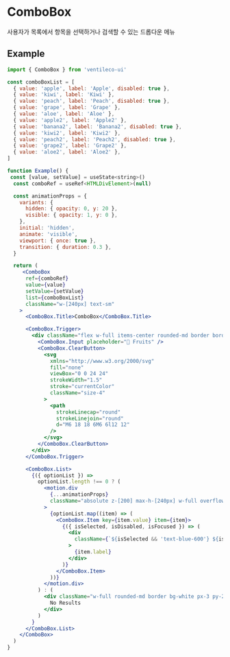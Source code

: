 
<Meta title="COMPONENTS/ComboBox" />

# ComboBox

사용자가 목록에서 항목을 선택하거나 검색할 수 있는 드롭다운 메뉴

## Example

```jsx
import { ComboBox } from 'ventileco-ui'

const comboBoxList = [
  { value: 'apple', label: 'Apple', disabled: true },
  { value: 'kiwi', label: 'Kiwi' },
  { value: 'peach', label: 'Peach', disabled: true },
  { value: 'grape', label: 'Grape' },
  { value: 'aloe', label: 'Aloe' },
  { value: 'apple2', label: 'Apple2' },
  { value: 'banana2', label: 'Banana2', disabled: true },
  { value: 'kiwi2', label: 'Kiwi2' },
  { value: 'peach2', label: 'Peach2', disabled: true },
  { value: 'grape2', label: 'Grape2' },
  { value: 'aloe2', label: 'Aloe2' },
]

function Example() {
 const [value, setValue] = useState<string>()
  const comboRef = useRef<HTMLDivElement>(null)

  const animationProps = {
    variants: {
      hidden: { opacity: 0, y: 20 },
      visible: { opacity: 1, y: 0 },
    },
    initial: 'hidden',
    animate: 'visible',
    viewport: { once: true },
    transition: { duration: 0.3 },
  }

  return (
     <ComboBox
      ref={comboRef}
      value={value}
      setValue={setValue}
      list={comboBoxList}
      className="w-[240px] text-sm"
    >
      <ComboBox.Title>ComboBox</ComboBox.Title>

      <ComboBox.Trigger>
        <div className="flex w-full items-center rounded-md border border-black px-3 py-2">
          <ComboBox.Input placeholder="🐝 Fruits" />
          <ComboBox.ClearButton>
            <svg
              xmlns="http://www.w3.org/2000/svg"
              fill="none"
              viewBox="0 0 24 24"
              strokeWidth="1.5"
              stroke="currentColor"
              className="size-4"
            >
              <path
                strokeLinecap="round"
                strokeLinejoin="round"
                d="M6 18 18 6M6 6l12 12"
              />
            </svg>
          </ComboBox.ClearButton>
        </div>
      </ComboBox.Trigger>

      <ComboBox.List>
        {({ optionList }) =>
          optionList.length !== 0 ? (
            <motion.div
              {...animationProps}
              className="absolute z-[200] max-h-[240px] w-full overflow-hidden overflow-y-scroll rounded-md border bg-white"
            >
              {optionList.map((item) => (
                <ComboBox.Item key={item.value} item={item}>
                  {({ isSelected, isDisabled, isFocused }) => (
                    <div
                      className={`${isSelected && 'text-blue-600'} ${isDisabled && 'text-gray-300'} ${isFocused && 'bg-blue-100'} w-full px-3 py-2 hover:bg-gray-100`}
                    >
                      {item.label}
                    </div>
                  )}
                </ComboBox.Item>
              ))}
            </motion.div>
          ) : (
            <div className="w-full rounded-md border bg-white px-3 py-2 text-black/50">
              No Results
            </div>
          )
        }
      </ComboBox.List>
    </ComboBox>
  )
}
```
